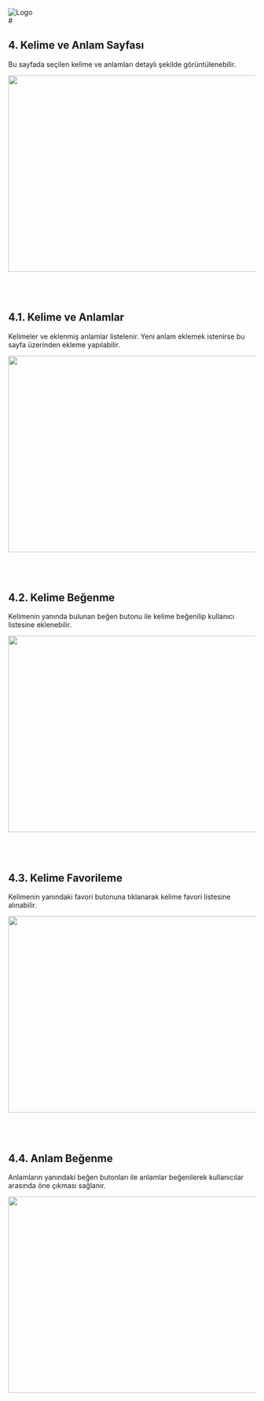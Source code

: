 <div style={{ borderBottom: "1px solid #ccc", width: "100%" }}>
  <img src="/img/logo.png" width={300} height={75} alt="Logo" />
</div>

<div style={{ padding: "3rem"}}>
# 

## 4. Kelime ve Anlam Sayfası

 Bu sayfada seçilen kelime ve anlamları detaylı şekilde görüntülenebilir.


<img src="/img/kelimedetaylari.png" width="800" height="400" />

<br />
<br />
<br />
<br />

## 4.1. Kelime ve Anlamlar

 Kelimeler ve eklenmiş anlamlar listelenir. Yeni anlam eklemek istenirse bu sayfa üzerinden ekleme yapılabilir.


<img src="/img/kelimeveanlamdetayi.png" width="800" height="400" />

<br />
<br />
<br />
<br />

## 4.2. Kelime Beğenme

 Kelimenin yanında bulunan beğen butonu ile kelime beğenilip kullanıcı listesine eklenebilir.


<img src="/img/kelimebegenme.png" width="800" height="400" />

<br />
<br />
<br />
<br />

## 4.3. Kelime Favorileme

 Kelimenin yanındaki favori butonuna tıklanarak kelime favori listesine alınabilir.


<img src="/img/kelimefavorileme.png" width="800" height="400" />

<br />
<br />
<br />
<br />


## 4.4. Anlam Beğenme

 Anlamların yanındaki beğen butonları ile anlamlar beğenilerek kullanıcılar arasında öne çıkması sağlanır.


<img src="/img/anlambegenme.png" width="800" height="400" />
</div>